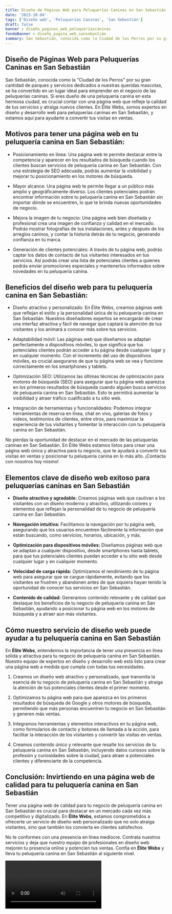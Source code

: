 ```yaml
---
title: Diseño de Páginas Web para Peluquerías Caninas en San Sebastián
date: '2023-10-04'
tags: ['Diseño web', 'Peluquerías Caninas', 'San Sebastián']
draft: false
banner : diseño_paginas_web_peluqueríascaninas
fondoBanner : diseño_pagina_web_sansebastián
summary: San Sebastián, conocida como la Ciudad de los Perros por su gran cantidad de parques y servicios dedicados a nuestras queridas mascotas, se ha convertido en un lugar ideal para emprender en el negocio de las peluquerías caninas. Si eres dueño de una peluquería canina en esta hermosa ciudad, es crucial contar con una página web que refleje la calidad de tus servicios y atraiga nuevos clientes. En Élite Webs, somos expertos en diseño y desarrollo web para peluquerías caninas en San Sebastián, y estamos aquí para ayudarte a convertir tus visitas en ventas.
---
```


## Diseño de Páginas Web para Peluquerías Caninas en San Sebastián

San Sebastián, conocida como la "Ciudad de los Perros" por su gran cantidad de parques y servicios dedicados a nuestras queridas mascotas, se ha convertido en un lugar ideal para emprender en el negocio de las peluquerías caninas. Si eres dueño de una peluquería canina en esta hermosa ciudad, es crucial contar con una página web que refleje la calidad de tus servicios y atraiga nuevos clientes. En Élite Webs, somos expertos en diseño y desarrollo web para peluquerías caninas en San Sebastián, y estamos aquí para ayudarte a convertir tus visitas en ventas.

## Motivos para tener una página web en tu peluquería canina en San Sebastián:

- Posicionamiento en línea: Una página web te permite destacar entre la competencia y aparecer en los resultados de búsqueda cuando los clientes buscan servicios de peluquería canina en San Sebastián. Con una estrategia de SEO adecuada, podrás aumentar la visibilidad y mejorar tu posicionamiento en los motores de búsqueda.

- Mayor alcance: Una página web te permite llegar a un público más amplio y geográficamente diverso. Los clientes potenciales podrán encontrar información sobre tu peluquería canina en San Sebastián sin importar dónde se encuentren, lo que te brinda nuevas oportunidades de negocio.

- Mejora la imagen de tu negocio: Una página web bien diseñada y profesional crea una imagen de confianza y calidad en el mercado. Podrás mostrar fotografías de tus instalaciones, antes y después de los arreglos caninos, y contar la historia detrás de tu negocio, generando confianza en tu marca.

- Generación de clientes potenciales: A través de tu página web, podrás captar los datos de contacto de tus visitantes interesados en tus servicios. Así podrás crear una lista de potenciales clientes a quienes podrás enviar promociones especiales y mantenerlos informados sobre novedades en tu peluquería canina.

## Beneficios del diseño web para tu peluquería canina en San Sebastián:

- Diseño atractivo y personalizado: En Élite Webs, creamos páginas web que reflejan el estilo y la personalidad única de tu peluquería canina en San Sebastián. Nuestros diseñadores expertos se encargarán de crear una interfaz atractiva y fácil de navegar que captará la atención de tus visitantes y los animará a conocer más sobre tus servicios.

- Adaptabilidad móvil: Las páginas web que diseñamos se adaptan perfectamente a dispositivos móviles, lo que significa que tus potenciales clientes podrán acceder a tu página desde cualquier lugar y en cualquier momento. Con el incremento del uso de dispositivos móviles, es crucial asegurarse de que tu página web se vea y funcione correctamente en los smartphones y tablets.

- Optimización SEO: Utilizamos las últimas técnicas de optimización para motores de búsqueda (SEO) para asegurar que tu página web aparezca en los primeros resultados de búsqueda cuando alguien busca servicios de peluquería canina en San Sebastián. Esto te permitirá aumentar la visibilidad y atraer tráfico cualificado a tu sitio web.

- Integración de herramientas y funcionalidades: Podemos integrar herramientas de reserva en línea, chat en vivo, galerías de fotos y videos, testimonios de clientes, entre otros, para maximizar la experiencia de tus visitantes y fomentar la interacción con tu peluquería canina en San Sebastián.

No pierdas la oportunidad de destacar en el mercado de las peluquerías caninas en San Sebastián. En Élite Webs estamos listos para crear una página web única y atractiva para tu negocio, que te ayudará a convertir tus visitas en ventas y posicionar tu peluquería canina en lo más alto. ¡Contacta con nosotros hoy mismo!

<GifSeo />

<Cta />

## Elementos clave de diseño web exitoso para peluquerías caninas en San Sebastián

- **Diseño atractivo y agradable:** Creamos páginas web que cautivan a los visitantes con un diseño moderno y atractivo, utilizando colores y elementos que reflejan la personalidad de tu negocio de peluquería canina en San Sebastián.

- **Navegación intuitiva:** Facilitamos la navegación por tu página web, asegurando que los usuarios encuentren fácilmente la información que están buscando, como servicios, horarios, ubicación, y más.

- **Optimización para dispositivos móviles:** Diseñamos páginas web que se adaptan a cualquier dispositivo, desde smartphones hasta tablets, para que tus potenciales clientes puedan acceder a tu sitio web desde cualquier lugar y en cualquier momento.

- **Velocidad de carga rápida:** Optimizamos el rendimiento de tu página web para asegurar que se cargue rápidamente, evitando que los visitantes se frustren y abandonen antes de que siquiera hayan tenido la oportunidad de conocer tus servicios en San Sebastián.

- **Contenido de calidad:** Generamos contenido relevante y de calidad que destaque los beneficios de tu negocio de peluquería canina en San Sebastián, ayudando a posicionar tu página web en los motores de búsqueda y a atraer aún más visitantes.

## Cómo nuestro servicio de diseño web puede ayudar a tu peluquería canina en San Sebastián

En **Élite Webs**, entendemos la importancia de tener una presencia en línea sólida y atractiva para tu negocio de peluquería canina en San Sebastián. Nuestro equipo de expertos en diseño y desarrollo web está listo para crear una página web a medida que cumpla con todas tus necesidades.

1. Creamos un diseño web atractivo y personalizado, que transmita la esencia de tu negocio de peluquería canina en San Sebastián y atraiga la atención de tus potenciales clientes desde el primer momento.

2. Optimizamos tu página web para que aparezca en los primeros resultados de búsqueda de Google y otros motores de búsqueda, permitiendo que más personas encuentren tu negocio en San Sebastián y generen más ventas.

3. Integramos herramientas y elementos interactivos en tu página web, como formularios de contacto y botones de llamada a la acción, para facilitar la interacción de los visitantes y convertir las visitas en ventas.

4. Creamos contenido único y relevante que resalte los servicios de tu peluquería canina en San Sebastián, incluyendo datos curiosos sobre la profesión y curiosidades sobre la ciudad, para atraer a potenciales clientes y diferenciarte de la competencia.

## Conclusión: Invirtiendo en una página web de calidad para tu peluquería canina en San Sebastián

Tener una página web de calidad para tu negocio de peluquería canina en San Sebastián es crucial para destacar en un mercado cada vez más competitivo y digitalizado. En **Élite Webs**, estamos comprometidos a ofrecerte un servicio de diseño web personalizado que no solo atraiga visitantes, sino que también los convierta en clientes satisfechos.

No te conformes con una presencia en línea mediocre. Contrata nuestros servicios y deja que nuestro equipo de profesionales en diseño web mejoren tu presencia online y potencien tus ventas. Confía en **Élite Webs** y lleva tu peluquería canina en San Sebastián al siguiente nivel.

<Video />

<CtaBot job='Peluquerías Caninas' city='San Sebastián'/>

<Gmaps query='San Sebastián+españa+maps' />